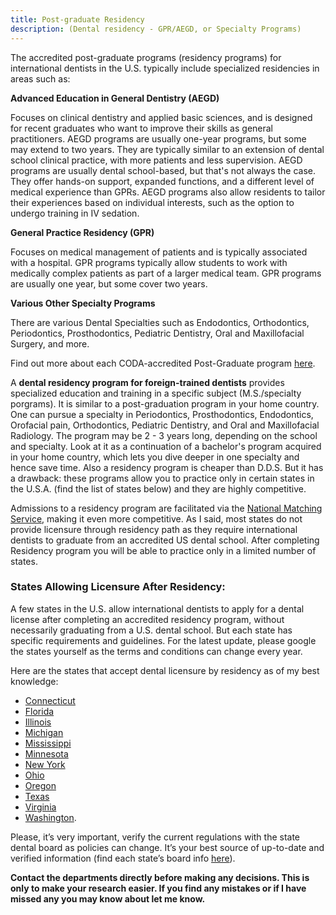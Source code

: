 ```yaml
---
title: Post-graduate Residency
description: (Dental residency - GPR/AEGD, or Specialty Programs)
---
```


The accredited post-graduate programs (residency programs) for international
dentists in the U.S. typically include specialized residencies in areas such as:

**Advanced Education in General Dentistry (AEGD)**

Focuses on clinical dentistry and applied basic sciences, and is designed for
recent graduates who want to improve their skills as general practitioners.
AEGD programs are usually one-year programs, but some may extend to two years.
They are typically similar to an extension of dental school clinical practice,
with more patients and less supervision. AEGD programs are usually dental
school-based, but that's not always the case. They offer hands-on support,
expanded functions, and a different level of medical experience than GPRs. AEGD
programs also allow residents to tailor their experiences based on individual
interests, such as the option to undergo training in IV sedation.

**General Practice Residency (GPR)**

Focuses on medical management of patients and is typically associated with a
hospital. GPR programs typically allow students to work with medically complex
patients as part of a larger medical team. GPR programs are usually one year,
but some cover two years.

**Various Other Specialty Programs**

There are various Dental Specialties such as Endodontics, Orthodontics,
Periodontics, Prosthodontics, Pediatric Dentistry, Oral and Maxillofacial
Surgery, and more.

Find out more about each CODA-accredited Post-Graduate program
[here](https://coda.ada.org/find-a-program).

A **dental residency program for foreign-trained dentists** provides specialized
education and training in a specific subject (M.S./specialty porgrams). It is
similar to a post-graduation program in your home country. One can pursue a
specialty in Periodontics, Prosthodontics, Endodontics, Orofacial pain,
Orthodontics, Pediatric Dentistry, and Oral and Maxillofacial Radiology. The
program may be 2 - 3 years long, depending on the school and specialty. Look at
it as a continuation of a bachelor's program acquired in your home country,
which lets you dive deeper in one specialty and hence save time. Also a
residency program is cheaper than D.D.S. But it has a drawback: these programs
allow you to practice only in certain states in the U.S.A. (find the list of
states below) and they are highly competitive.

Admissions to a residency program are facilitated via the [National Matching
Service](https://natmatch.com/), making it even more competitive. As I said,
most states do not provide licensure through residency path as they require
international dentists to graduate from an accredited US dental school. After
completing Residency program you will be able to practice only in a limited
number of states.

### States Allowing Licensure After Residency:

A few states in the U.S. allow international dentists to apply for a dental
license after completing an accredited residency program, without necessarily
graduating from a U.S. dental school. But each state has specific requirements
and guidelines. For the latest update, please google the states yourself as the
terms and conditions can change every year.

<Aside>
Here are the states that accept dental licensure by residency as of my best
knowledge:

- [Connecticut](https://portal.ct.gov/DPH/Practitioner-Licensing--Investigations/Dentist/Licensure-Eligibility-Requirements-of-Graduate-of-Foreign-Dental-Schools)
- [Florida](https://floridasdentistry.gov/licensing/dentist/)
- [Illinois](https://www.ilga.gov/commission/jcar/admincode/068/068012200A01000R.html)
- [Michigan](https://www.michigan.gov/documents/lara/Dentistry_-_UG_-_March_2016_522006_7.pdf)
- [Mississippi](https://www.dentalboard.ms.gov/licensure-examination-frequently-asked-questions)
- [Minnesota](https://mn.gov/boards/dentistry/)
- [New York](http://www.op.nysed.gov/prof/dent/dentlic.htm#)
- [Ohio](https://dental.ohio.gov/Licensure/Dentist#55637--initial-dental-licensure-for-graduates-of-an-unaccredited-dental-college-outside-the-united-states-application)
- [Oregon](https://www.oregon.gov/dentistry/pages/apply-license.aspx)
- [Texas](http://tsbde.texas.gov/licensing/dentists/dentist-license-foreign-educated-graduates/)
- [Virginia](https://www.dhp.virginia.gov/Boards/Dentistry/ApplicantResources/Applyforalicense/Dentist/%20https://www.license.dhp.virginia.gov/apply/Forms/Dentistry/Dentist_InstrForms.pdf)
- [Washington](https://www.doh.wa.gov/LicensesPermitsandCertificates/ProfessionsNewReneworUpdate/Dentist/LicenseRequirements#heading26682).

Please, it’s very important, verify the current regulations with the
state dental board as policies can change. It’s your best source of up-to-date
and verified information (find each state’s board info
[here](https://www.ada.org/resources/licensure/dental-licensure-by-state-map)).

**Contact the departments directly before making any decisions. This is
only to make your research easier. If you find any mistakes or if I have missed
any you may know about let me know.**

</Aside>
